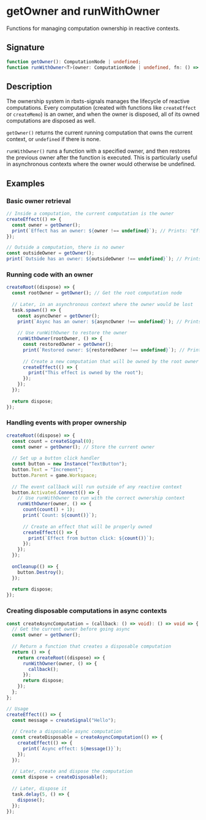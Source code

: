 # getOwner and runWithOwner

Functions for managing computation ownership in reactive contexts.

## Signature

```ts
function getOwner(): ComputationNode | undefined;
function runWithOwner<T>(owner: ComputationNode | undefined, fn: () => T): T;
```

## Description

The ownership system in rbxts-signals manages the lifecycle of reactive computations. Every computation (created with functions like `createEffect` or `createMemo`) is an owner, and when the owner is disposed, all of its owned computations are disposed as well.

`getOwner()` returns the current running computation that owns the current context, or `undefined` if there is none.

`runWithOwner()` runs a function with a specified owner, and then restores the previous owner after the function is executed. This is particularly useful in asynchronous contexts where the owner would otherwise be undefined.

## Examples

### Basic owner retrieval

```ts
// Inside a computation, the current computation is the owner
createEffect(() => {
  const owner = getOwner();
  print(`Effect has an owner: ${owner !== undefined}`); // Prints: "Effect has an owner: true"
});

// Outside a computation, there is no owner
const outsideOwner = getOwner();
print(`Outside has an owner: ${outsideOwner !== undefined}`); // Prints: "Outside has an owner: false"
```

### Running code with an owner

```ts
createRoot((dispose) => {
  const rootOwner = getOwner(); // Get the root computation node
  
  // Later, in an asynchronous context where the owner would be lost
  task.spawn(() => {
    const asyncOwner = getOwner();
    print(`Async has an owner: ${asyncOwner !== undefined}`); // Prints: "Async has an owner: false"
    
    // Use runWithOwner to restore the owner
    runWithOwner(rootOwner, () => {
      const restoredOwner = getOwner();
      print(`Restored owner: ${restoredOwner !== undefined}`); // Prints: "Restored owner: true"
      
      // Create a new computation that will be owned by the root owner
      createEffect(() => {
        print("This effect is owned by the root");
      });
    });
  });
  
  return dispose;
});
```

### Handling events with proper ownership

```ts
createRoot((dispose) => {
  const count = createSignal(0);
  const owner = getOwner(); // Store the current owner
  
  // Set up a button click handler
  const button = new Instance("TextButton");
  button.Text = "Increment";
  button.Parent = game.Workspace;
  
  // The event callback will run outside of any reactive context
  button.Activated.Connect(() => {
    // Use runWithOwner to run with the correct ownership context
    runWithOwner(owner, () => {
      count(count() + 1);
      print(`Count: ${count()}`);
      
      // Create an effect that will be properly owned
      createEffect(() => {
        print(`Effect from button click: ${count()}`);
      });
    });
  });
  
  onCleanup(() => {
    button.Destroy();
  });
  
  return dispose;
});
```

### Creating disposable computations in async contexts

```ts
const createAsyncComputation = (callback: () => void): () => void => {
  // Get the current owner before going async
  const owner = getOwner();
  
  // Return a function that creates a disposable computation
  return () => {
    return createRoot((dispose) => {
      runWithOwner(owner, () => {
        callback();
      });
      return dispose;
    });
  };
};

// Usage
createEffect(() => {
  const message = createSignal("Hello");
  
  // Create a disposable async computation
  const createDisposable = createAsyncComputation(() => {
    createEffect(() => {
      print(`Async effect: ${message()}`);
    });
  });
  
  // Later, create and dispose the computation
  const dispose = createDisposable();
  
  // Later, dispose it
  task.delay(5, () => {
    dispose();
  });
});
``` 